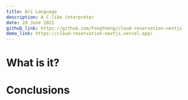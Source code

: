 ---
title: Ari Language
description: A C-like interpreter
date: 28 June 2021
github_link: https://github.com/FongYoong/cloud-reservation-nextjs
demo_link: https://cloud-reservation-nextjs.vercel.app/
---

# What is it?


# Conclusions

